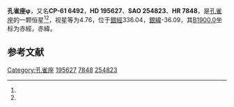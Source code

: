 {{Starbox begin
| name = 孔雀座φ
}}
{{Starbox observe
| epoch = [[J2000.0|J2000.0]]
| constell = [[孔雀座|孔雀座]]<ref name=SIMBAD>{{cite web
 | url=http://simbad.u-strasbg.fr/simbad/sim-id?Ident=HR+7848
 | title=Pulsating variable Star
 | publisher=Centre de Données astronomiques de Strasbourg
 | work=SIMBAD
 | accessdate=2012-07-13
 | archive-date=2019-09-18
 | archive-url=https://web.archive.org/web/20190918100221/http://simbad.u-strasbg.fr/simbad/sim-id?Ident=HR+7848
 | dead-url=no
 }}</ref><ref name=DATA>{{cite web
 | url=http://vizier.u-strasbg.fr/viz-bin/VizieR-5?-out.add=.&-source=5050&-corr=PK=HR&-out.max=9999&HR=7848
 | title=VizieR Detailed Page
 | accessdate=2012-07-13
 | archive-date=2016-03-05
 | archive-url=https://web.archive.org/web/20160305212652/http://vizier.u-strasbg.fr/viz-bin/VizieR-5?-out.add=.&-source=5050&-corr=PK=HR&-out.max=9999&HR=7848
 | dead-url=no
 }}</ref>
| 星官 = 
| ra = {{RA|20|35|34.8}}<ref name=SIMBAD /><ref name=DATA />
| dec = {{DEC|-60|34|54}}<ref name=SIMBAD /><ref name=DATA />
| appmag_v = 4.76<ref name=SIMBAD /><ref name=DATA />
}}
{{Starbox character
| class = F1III<ref name=SIMBAD /><ref name=DATA />
| b-v = 0.28<ref name=SIMBAD /><ref name=DATA />
| u-b = 0.05<ref name=SIMBAD /><ref name=DATA />
| r-i = <ref name=SIMBAD /><ref name=DATA />
| variable = 
}}
{{Starbox astrometry
| radial_v = 0.05
| prop_mo_ra = -20
| parallax = 0.026
| p_error = 
}}
{{Starbox catalog
| names =CP-61 6492，[[SAO星表|SAO]] 254823，[[HD星表|HD]] 195627，[[HR星表|HR]] 7848}}
{{Starbox reference |Simbad=HR+7848}}
{{Starbox end}}

'''孔雀座φ'''，又名'''CP-61 6492'''，'''HD 195627'''、'''SAO 254823'''、'''HR 7848'''，是[[孔雀座|孔雀座]]的一颗恒星<ref name=SIMBAD /><ref name=DATA />，视星等为4.76，位于[[銀道座標系|銀經]]336.04，[[銀道座標系|銀緯]]-36.09，其[[B1900.0|B1900.0]]坐标为赤經{{RA|20|27|18}}，赤緯{{DEC|-60|-36.09|6}}。

== 参考文献 ==
{{reflist}}

{{star-stub}}

{{孔雀座恒星}}
[[Category:孔雀座|Category:孔雀座]]
[[Category:HD和HDE天體|195627]]
[[Category:HR天體|7848]]
[[Category:SAO天體|254823]]